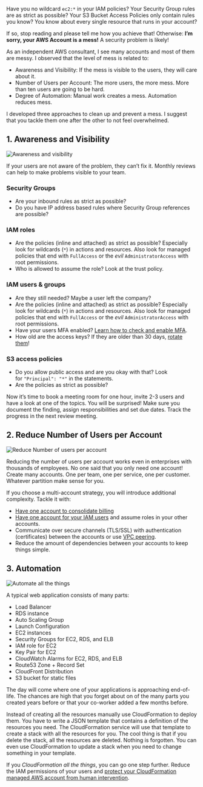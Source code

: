 Have you no wildcard `ec2:*` in your IAM policies? Your Security Group rules are as strict as possible? Your S3 Bucket Access Policies only contain rules you know? You know about every single resource that runs in your account?

If so, stop reading and please tell me how you achieve that!
Otherwise: **I’m sorry, your AWS Account is a mess!** A security problem is likely!

As an independent AWS consultant, I see many accounts and most of them are messy. I observed that the level of mess is related to:

* Awareness and Visibility: If the mess is visible to the users, they will care about it.
* Number of Users per Account: The more users, the more mess. More than ten users are going to be hard.
* Degree of Automation: Manual work creates a mess. Automation reduces mess.

I developed three approaches to clean up and prevent a mess. I suggest that you tackle them one after the other to not feel overwhelmed.

## 1. Awareness and Visibility

![Awareness and visibility](https://cloudonaut.io/images/2016/07/glasses.jpg "Awareness and visibility")

If your users are not aware of the problem, they can’t fix it. Monthly reviews can help to make problems visible to your team.

### Security Groups

* Are your inbound rules as strict as possible?
* Do you have IP address based rules where Security Group references are possible?

### IAM roles

* Are the policies (inline and attached) as strict as possible? Especially look for wildcards (`*`) in actions and resources. Also look for managed policies that end with `FullAccess` or the *evil* `AdministratorAccess` with root permissions.
* Who is allowed to assume the role? Look at the trust policy.

### IAM users & groups

* Are they still needed? Maybe a user left the company?
* Are the policies (inline and attached) as strict as possible? Especially look for wildcards (`*`) in actions and resources. Also look for managed policies that end with `FullAccess` or the *evil* `AdministratorAccess` with root permissions.
* Have your users MFA enabled? [Learn how to check and enable MFA](http://docs.aws.amazon.com/IAM/latest/UserGuide/id_credentials_mfa_checking-status.html).
* How old are the access keys? If they are older than 30 days, [rotate them](http://docs.aws.amazon.com/IAM/latest/UserGuide/id_credentials_access-keys.html#Using_RotateAccessKey)!

### S3 access policies

* Do you allow public access and are you okay with that? Look for `"Principal": "*"` in the statements.
* Are the policies as strict as possible?

Now it’s time to book a meeting room for one hour, invite 2-3 users and have a look at one of the topics. You will be surprised! Make sure you document the finding, assign responsibilities and set due dates. Track the progress in the next review meeting.

## 2. Reduce Number of Users per Account

![Reduce Number of users per account](https://cloudonaut.io/images/2016/07/slices.jpg "Reduce Number of users per account")

Reducing the number of users per account works even in enterprises with thousands of employees. No one said that you only need one account! Create many accounts. One per team, one per service, one per customer. Whatever partition make sense for you.

If you choose a multi-account strategy, you will introduce additional complexity. Tackle it with:

* [Have one account to consolidate billing](http://docs.aws.amazon.com/awsaccountbilling/latest/aboutv2/consolidated-billing.html)
* [Have one account for your IAM users](https://cloudonaut.io/your-single-aws-account-is-a-serious-risk/) and assume roles in your other accounts.
* Communicate over secure channels (TLS/SSL) with authentication (certificates) between the accounts or use [VPC peering](http://docs.aws.amazon.com/AmazonVPC/latest/PeeringGuide/Welcome.html).
* Reduce the amount of dependencies between your accounts to keep things simple.

## 3. Automation

![Automate all the things](https://cloudonaut.io/images/2016/07/robot.jpg "Automate all the things")

A typical web application consists of many parts:

* Load Balancer
* RDS instance
* Auto Scaling Group
* Launch Configuration
* EC2 instances
* Security Groups for EC2, RDS, and ELB
* IAM role for EC2
* Key Pair for EC2
* CloudWatch Alarms for EC2, RDS, and ELB
* Route53 Zone + Record Set
* CloudFront Distribution
* S3 bucket for static files

The day will come where one of your applications is approaching end-of-life. The chances are high that you forget about on of the many parts you created years before or that your co-worker added a few months before.

Instead of creating all the resources manually use CloudFormation to deploy them. You have to write a JSON template that contains a definition of the resources you need. The CloudFormation service will use that template to create a stack with all the resources for you. The cool thing is that if you delete the stack, all the resources are deleted. Nothing is forgotten. You can even use CloudFormation to update a stack when you need to change something in your template.

If you *CloudFormation all the things*, you can go one step further. Reduce the IAM permissions of your users and [protect your CloudFormation managed AWS account from human intervention](https://cloudonaut.io/how-to-protect-your-cloudformation-managed-aws-account-from-human-intervention/).